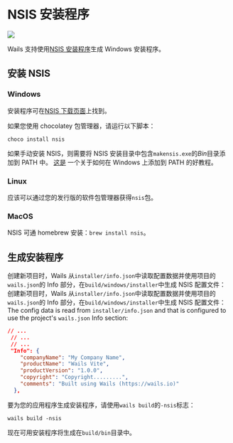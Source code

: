 # NSIS 安装程序

<p style={{"text-align": "center"}}>
   <img src="/img/nsis.png" style={{"max-width":"50%"}}></img><br/>
</p>

Wails 支持使用[NSIS 安装程序](https://nsis.sourceforge.io/)生成 Windows 安装程序。

## 安装 NSIS

### Windows

安装程序可在[NSIS 下载页面](https://nsis.sourceforge.io/Download)上找到。

如果您使用 chocolatey 包管理器，请运行以下脚本：
```
choco install nsis
```
如果手动安装 NSIS，则需要将 NSIS 安装目录中包含`makensis.exe`的*Bin*目录添加到 PATH 中。 [这是](https://www.architectryan.com/2018/03/17/add-to-the-path-on-windows-10/) 一个关于如何在 Windows 上添加到 PATH 的好教程。

### Linux

应该可以通过您的发行版的软件包管理器获得`nsis`包。

### MacOS

NSIS 可通 homebrew 安装：`brew install nsis`。

## 生成安装程序

创建新项目时，Wails 从`installer/info.json`中读取配置数据并使用项目的`wails.json`的 Info 部分，在`build/windows/installer`中生成 NSIS 配置文件： 创建新项目时，Wails 从`installer/info.json`中读取配置数据并使用项目的`wails.json`的 Info 部分，在`build/windows/installer`中生成 NSIS 配置文件： The config data is read from `installer/info.json` and that is configured to use the project's `wails.json` Info section:

```json
// ...
 // ...
 // ...
 "Info": {
    "companyName": "My Company Name",
    "productName": "Wails Vite",
    "productVersion": "1.0.0",
    "copyright": "Copyright.........",
    "comments": "Built using Wails (https://wails.io)"
  },
```

要为您的应用程序生成安装程序，请使用`wails build`的`-nsis`标志：
```
wails build -nsis
```

现在可用安装程序将生成在`build/bin`目录中。
